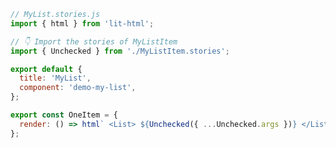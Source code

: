 ```js
// MyList.stories.js
import { html } from 'lit-html';

// 👇 Import the stories of MyListItem
import { Unchecked } from './MyListItem.stories';

export default {
  title: 'MyList',
  component: 'demo-my-list',
};

export const OneItem = {
  render: () => html` <List> ${Unchecked({ ...Unchecked.args })} </List> `,
};
```
